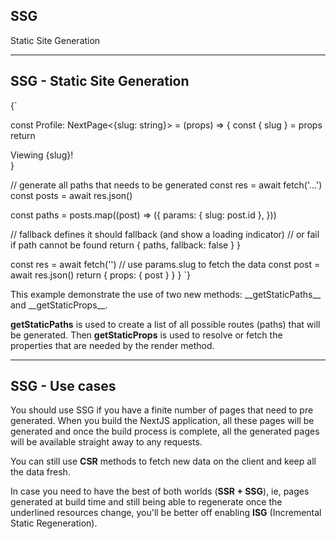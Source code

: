 <Section>

<Cover>

# SSG

Static Site Generation

</Cover>

---

# SSG - Static Site Generation

<div className="pt-8"/>

<Columns className="lg:grid-cols-2">

<CodeSnippet language="js">
{`

const Profile: NextPage<{slug: string}> = (props) => {
  const { slug } = props
  return <div>Viewing {slug}!</div>
}

// generate all paths that needs to be generated
  const res = await fetch('...')
  const posts = await res.json()

  const paths = posts.map((post) => ({
    params: { slug: post.id },
  }))

  // fallback defines it should fallback (and show a loading indicator)
  // or fail if path cannot be found
  return { paths, fallback: false }
}

  const res = await fetch('') // use params.slug to fetch the data
  const post = await res.json()
  return { props: { post } }
}
`}
</CodeSnippet>

<div className="px-8">
  This example demonstrate the use of two new methods: __getStaticPaths__ and __getStaticProps__. 

  __getStaticPaths__ is used to create a list of all possible routes (paths) that will be generated. 
  Then __getStaticProps__ is used to resolve or fetch the properties that are needed by the render method.
</div>
</Columns>

--- 

# SSG - Use cases

You should use SSG if you have a finite number of pages that need to pre generated. When you build the NextJS application, 
all these pages will be generated and once the build process is complete, all the generated pages will be available straight away
to any requests. 

You can still use __CSR__ methods to fetch new data on the client and keep all the data fresh.

In case you need to have the best of both worlds (__SSR + SSG__), ie, pages generated at build time and still being able to regenerate once the underlined 
resources change, you'll be better off enabling __ISG__ (Incremental Static Regeneration).

</Section>


